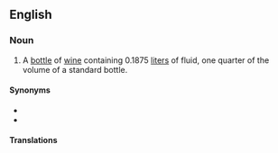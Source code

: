 ==English==

===Noun===
{{en-noun}}

# A [[bottle]] of [[wine]] containing 0.1875 [[liter]]s of fluid, one quarter of the volume of a standard bottle.

====Synonyms====
* {{l|en|piccolo}}
* {{l|en|snipe}}

====Translations====
{{trans-see|piccolo}}